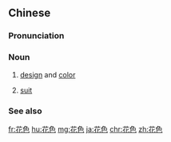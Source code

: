 ==Chinese==
{{zh-forms}}

===Pronunciation===
{{zh-pron
|m=huāsè
|c=faa1 sik1
|h=pfs=fâ-set
|mn=hoe-sek
|cat=n
}}

===Noun===
{{zh-noun}}

# {{lb|zh|Advanced Mandarin}} [[design]] and [[color]]
# {{lb|zh|card games}} [[suit]]

===See also===
{{table:suits/zh}}

[[fr:花色]]
[[hu:花色]]
[[mg:花色]]
[[ja:花色]]
[[chr:花色]]
[[zh:花色]]